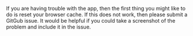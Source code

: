 If you are having trouble with the app, then the first thing you might like to do is reset your browser cache. If this does not work, then please submit a GitGub issue. It would be helpful if you could take a screenshot of the problem and include it in the issue.